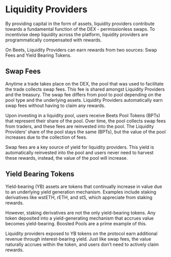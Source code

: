 # Liquidity Providers 
By providing capital in the form of assets, liquidity providers contribute towards a fundamental function of the DEX - permissionless swaps. To incentivise deep liquidity across the platform, liquidity providers are programmatically compensated with rewards.

On Beets, Liquidity Providers can earn rewards from two sources: Swap Fees and Yield Bearing Tokens.

## Swap Fees 
Anytime a trade takes place on the DEX, the pool that was used to facilitate the trade collects swap fees. This fee is shared amongst Liquidity Providers and the treasury. The swap fee differs from pool to pool depending on the pool type and the underlying assets. Liquidity Providers automatically earn swap fees without having to claim any rewards.

Upon investing in a liquidity pool, users receive Beets Pool Tokens (BPTs) that represent their share of the pool. Over time, the pool collects swap fees from traders, and these fees are reinvested into the pool. The Liquidity Providers’ share of the pool stays the same (BPTs), but the value of the pool increases due to the collection of fees.

Swap fees are a key source of yield for liquidity providers. This yield is automatically reinvested into the pool and users never need to harvest these rewards, instead, the value of the pool will increase.

## Yield Bearing Tokens

Yield-bearing (YB) assets are tokens that continually increase in value due to an underlying yield generation mechanism. Examples include staking derivatives like wstETH, rETH, and stS, which appreciate from staking rewards.

However, staking derivatives are not the only yield-bearing tokens. Any token deposited into a yield-generating mechanism that accrues value becomes yield-bearing. Boosted Pools are a prime example of this.

Liquidity providers exposed to YB tokens on the protocol earn additional revenue through interest-bearing yield. Just like swap fees, the value naturally accrues within the token, and users don’t need to actively claim rewards.


